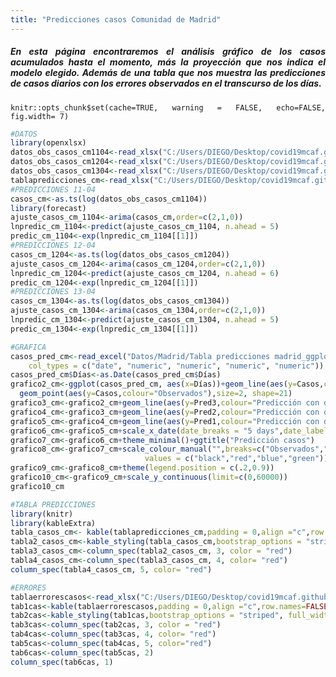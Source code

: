 ```yaml
---
title: "Predicciones casos Comunidad de Madrid"
---
```


<div style="text-align: justify">
##### En esta página encontraremos el análisis gráfico de los casos acumulados hasta el momento, más la proyección que nos indica el modelo elegido. Además de una tabla que nos muestra las predicciones de casos diarios con los errores observados en el transcurso de los días. 
<div/>

```rsetup
knitr::opts_chunk$set(cache=TRUE, warning = FALSE, echo=FALSE, fig.width= 7)

```

```r
#DATOS
library(openxlsx)
datos_obs_casos_cm1104<-read_xlsx("C:/Users/DIEGO/Desktop/covid19mcaf.github.io/Datos/Madrid/Casosmadrid_1104.xlsx")
datos_obs_casos_cm1204<-read_xlsx("C:/Users/DIEGO/Desktop/covid19mcaf.github.io/Datos/Madrid/Casosmadrid_1204.xlsx")
datos_obs_casos_cm1304<-read_xlsx("C:/Users/DIEGO/Desktop/covid19mcaf.github.io/Datos/Madrid/Casosmadrid_1304.xlsx")
tablapredicciones_cm<-read_xlsx("C:/Users/DIEGO/Desktop/covid19mcaf.github.io/Datos/Madrid/Tabla predicciones madrid.xlsx")
#PREDICCIONES 11-04
casos_cm<-as.ts(log(datos_obs_casos_cm1104))
library(forecast)
ajuste_casos_cm_1104<-arima(casos_cm,order=c(2,1,0))
lnpredic_cm_1104<-predict(ajuste_casos_cm_1104, n.ahead = 5)
predic_cm_1104<-exp(lnpredic_cm_1104[[1]])
#PREDICCIONES 12-04
casos_cm_1204<-as.ts(log(datos_obs_casos_cm1204))
ajuste_casos_cm_1204<-arima(casos_cm_1204,order=c(2,1,0))
lnpredic_cm_1204<-predict(ajuste_casos_cm_1204, n.ahead = 6)
predic_cm_1204<-exp(lnpredic_cm_1204[[1]])
#PREDICCIONES 13-04
casos_cm_1304<-as.ts(log(datos_obs_casos_cm1304))
ajuste_casos_cm_1304<-arima(casos_cm_1304,order=c(2,1,0))
lnpredic_cm_1304<-predict(ajuste_casos_cm_1304, n.ahead = 5)
predic_cm_1304<-exp(lnpredic_cm_1304[[1]])

#GRAFICA
casos_pred_cm<-read_excel("Datos/Madrid/Tabla predicciones madrid_ggplot.xlsx", 
    col_types = c("date", "numeric", "numeric", "numeric", "numeric"))
casos_pred_cm$Días<-as.Date(casos_pred_cm$Días)
grafico2_cm<-ggplot(casos_pred_cm, aes(x=Días))+geom_line(aes(y=Casos,colour="Observados"))+
  geom_point(aes(y=Casos,colour="Observados"),size=2, shape=21)
grafico3_cm<-grafico2_cm+geom_line(aes(y=Pred3,colour="Predicción con datos hasta el 10/04/2020"))+geom_point(aes(y=Pred3,colour="Predicción con datos hasta el 10/04/2020"),size=2, shape=21)
grafico4_cm<-grafico3_cm+geom_line(aes(y=Pred2,colour="Predicción con datos hasta el 11/04/2020"))+geom_point(aes(y=Pred2,colour="Predicción con datos hasta el 11/04/2020"),size=2, shape=21) 
grafico5_cm<-grafico4_cm+geom_line(aes(y=Pred1,colour="Predicción con datos hasta el 12/04/2020"))+geom_point(aes(y=Pred1,colour="Predicción con datos hasta el 12/04/2020"),size=2, shape=21)  
grafico6_cm<-grafico5_cm+scale_x_date(date_breaks = "5 days",date_labels = "%d-%m")
grafico7_cm<-grafico6_cm+theme_minimal()+ggtitle("Predicción casos")
grafico8_cm<-grafico7_cm+scale_colour_manual("",breaks=c("Observados","Predicción con datos hasta el 10/04/2020","Predicción con datos hasta el 11/04/2020","Predicción con datos hasta el 12/04/2020"),
                              values = c("black","red","blue","green"))
grafico9_cm<-grafico8_cm+theme(legend.position = c(.2,0.9))
grafico10_cm<-grafico9_cm+scale_y_continuous(limit=c(0,60000))
grafico10_cm

#TABLA PREDICCIONES
library(knitr)
library(kableExtra)
tabla_casos_cm<- kable(tablapredicciones_cm,padding = 0,align ="c",row.names=FALSE,knitr.table.format = "html") 
tabla2_casos_cm<-kable_styling(tabla_casos_cm,bootstrap_options = "striped", full_width = F, position = "float_left") 
tabla3_casos_cm<-column_spec(tabla2_casos_cm, 3, color = "red")
tabla4_casos_cm<-column_spec(tabla3_casos_cm, 4, color= "red")
column_spec(tabla4_casos_cm, 5, color= "red")

#ERRORES
tablaerrorescasos<-read_xlsx("C:/Users/DIEGO/Desktop/covid19mcaf.github.io/Datos/Madrid/tablaerrorescasosmadrid.xlsx")
tab1cas<-kable(tablaerrorescasos,padding = 0,align ="c",row.names=FALSE,knitr.table.format = "html")
tab2cas<-kable_styling(tab1cas,bootstrap_options = "striped", full_width = F, position = "float_left")
tab3cas<-column_spec(tab2cas, 3, color = "red")
tab4cas<-column_spec(tab3cas, 4, color= "red")
tab5cas<-column_spec(tab4cas, 5, color="red")
tab6cas<-column_spec(tab5cas, 2)
column_spec(tab6cas, 1)




```


